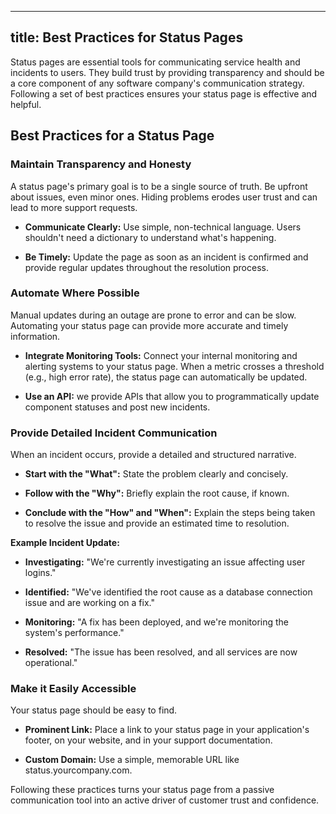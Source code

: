 
---
title: Best Practices for Status Pages
---


Status pages are essential tools for communicating service health and incidents to users. They build trust by providing transparency and should be a core component of any software company's communication strategy. Following a set of best practices ensures your status page is effective and helpful.

## Best Practices for a Status Page

###  Maintain Transparency and Honesty

A status page's primary goal is to be a single source of truth. Be upfront about issues, even minor ones. Hiding problems erodes user trust and can lead to more support requests.

- **Communicate Clearly:** Use simple, non-technical language. Users shouldn't need a dictionary to understand what's happening.

- **Be Timely:** Update the page as soon as an incident is confirmed and provide regular updates throughout the resolution process.

### Automate Where Possible

Manual updates during an outage are prone to error and can be slow. Automating your status page can provide more accurate and timely information.

- **Integrate Monitoring Tools:** Connect your internal monitoring and alerting systems to your status page. When a metric crosses a threshold (e.g., high error rate), the status page can automatically be updated.

- **Use an API:** we provide APIs that allow you to programmatically update component statuses and post new incidents.


### Provide Detailed Incident Communication

When an incident occurs, provide a detailed and structured narrative.

- **Start with the "What":** State the problem clearly and concisely.

- **Follow with the "Why":** Briefly explain the root cause, if known.

- **Conclude with the "How" and "When":** Explain the steps being taken to resolve the issue and provide an estimated time to resolution.

**Example Incident Update:**

- **Investigating:** "We're currently investigating an issue affecting user logins."

- **Identified:** "We've identified the root cause as a database connection issue and are working on a fix."

- **Monitoring:** "A fix has been deployed, and we're monitoring the system's performance."

- **Resolved:** "The issue has been resolved, and all services are now operational."


### Make it Easily Accessible

Your status page should be easy to find.

- **Prominent Link:** Place a link to your status page in your application's footer, on your website, and in your support documentation.

- **Custom Domain:** Use a simple, memorable URL like status.yourcompany.com.


Following these practices turns your status page from a passive communication tool into an active driver of customer trust and confidence.
